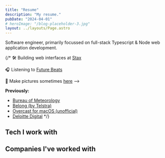 ```yaml
---
title: "Resume"
description: "My resume."
pubDate: "2024-04-01"
# heroImage: "/blog-placeholder-3.jpg"
layout: ../layouts/Page.astro
---
```



Software engineer, primarily focussed on full-stack Typescript & Node web application development.

{/* 🛠 Building web interfaces at [Stax](https://stax.io)

🎧 Listening to [Future Beats](https://futurebeats.fm)

📸 Make pictures sometimes [here](/photo) -->

**Previously:**

- [Bureau of Meteorology](https://weather.bom.gov.au/)
- [Belong (by Telstra)](https://www.belong.com.au/)
- [Overcast for macOS (unofficial)](https://github.com/nathanbirrell/overcast-macos)
- [Deloitte Digital](https://www.deloittedigital.com.au/) */}

## Tech I work with

<TechIWorkWith />

## Companies I've worked with

<CompaniesIWorkedWith />